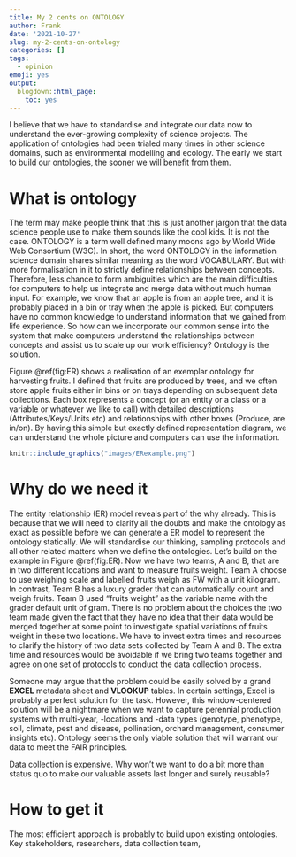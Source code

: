 ```yaml
---
title: My 2 cents on ONTOLOGY
author: Frank
date: '2021-10-27'
slug: my-2-cents-on-ontology
categories: []
tags:
  - opinion
emoji: yes
output:
  blogdown::html_page:
    toc: yes
---
```



I believe that we have to standardise and integrate our data now to understand
the ever-growing complexity of science projects. The application of ontologies
had been trialed many times in other science domains, such as environmental 
modelling and ecology. The early we start to build our ontologies, the sooner
we will benefit from them. 

# What is ontology

The term may make people think that this is just another jargon that the data 
science people use to make them sounds like the cool kids. It is not the case.
ONTOLOGY is a term well defined many moons ago by World Wide Web Consortium (W3C).
In short, the word ONTOLOGY in the information science domain shares similar 
meaning as the word VOCABULARY. But with more formalisation in it to strictly 
define relationships between concepts. Therefore, less chance to form ambiguities
which are the main difficulties for computers to help us integrate and merge data
without much human input. For example, we know that an apple is from an apple 
tree, and it is probably placed in a bin or tray when the apple is picked. But
computers have no common knowledge to understand information that we gained from 
life experience. So how can we incorporate our common sense into the system that 
make computers understand the relationships between concepts and assist us to 
scale up our work efficiency? Ontology is the solution. 

Figure \@ref(fig:ER) shows a realisation of an exemplar ontology for harvesting
fruits. I defined that fruits are produced by trees, and we 
often store apple fruits either in bins or on trays depending on subsequent 
data collections. Each box represents a concept (or an entity or a class or a 
variable or whatever we like to call) with detailed descriptions (Attributes/Keys/Units etc) 
and relationships with other boxes (Produce, are in/on). By having this simple 
but exactly defined representation diagram, we can understand the whole picture
and computers can use the information. 

```r
knitr::include_graphics("images/ERexample.png")
```

# Why do we need it 

The entity relationship (ER) model reveals part of the why already. This is 
because that we will need to clarify all the doubts and make the ontology as 
exact as possible before we can generate a ER model to represent the ontology
statically. We will standardise our thinking, sampling protocols and all other 
related matters when we define the ontologies. Let's build on the example in 
Figure \@ref(fig:ER). Now we have two teams, A and B, that are in two different
locations and want to measure fruits weight. Team A choose to use weighing scale 
and labelled fruits weigh as FW with a unit kilogram. In contrast, Team B has a 
luxury grader that can automatically count and weigh fruits. Team B used "fruits
weight" as the variable name with the grader default unit of gram. There is no
problem about the choices the two team made given the fact that they have no idea 
that their data would be merged together at some point to investigate spatial 
variations of fruits weight in these two locations. We have to invest extra times
and resources to clarify the history of two data sets collected by Team A and B.
The extra time and resources would be avoidable if we bring two teams together 
and agree on one set of protocols to conduct the data collection process. 

Someone may argue that the problem could be easily solved by a grand **EXCEL** 
metadata sheet and **VLOOKUP** tables. In certain settings, Excel is probably a
perfect solution for the task. However, this window-centered solution will be a
nightmare when we want to capture perennial production systems with multi-year, 
-locations and -data types (genotype, phenotype, soil, climate, pest and disease, 
pollination, orchard management, consumer insights etc). Ontology seems the only
viable solution that will warrant our data to meet the FAIR principles. 

Data collection is expensive. Why won't we want to do a bit more than status quo
to make our valuable assets last longer and surely reusable? 


# How to get it 

The most efficient approach is probably to build upon existing ontologies. 
Key stakeholders, researchers, data collection team, 

